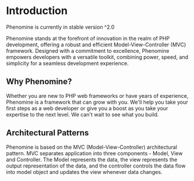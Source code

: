 
# Introduction
<Callout type="info">
    Phenomine is currently in stable version ^2.0
</Callout>

Phenomine stands at the forefront of innovation in the realm of PHP development, offering a robust and efficient Model-View-Controller (MVC) framework. Designed with a commitment to excellence, Phenomine empowers developers with a versatile toolkit, combining power, speed, and simplicity for a seamless development experience.

## Why Phenomine?
Whether you are new to PHP web frameworks or have years of experience, Phenomine is a framework that can grow with you. We'll help you take your first steps as a web developer or give you a boost as you take your expertise to the next level. We can't wait to see what you build.

## Architectural Patterns
Phenomine is based on the MVC (Model-View-Controller) architectural pattern. MVC separates application into three components - Model, View and Controller. The Model represents the data, the view represents the output representation of the data, and the controller controls the data flow into model object and updates the view whenever data changes.
